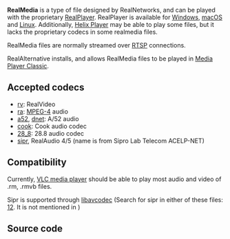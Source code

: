 {{mux|id=real|altid=rm|encoder=n}}
{{mmwiki|RealMedia}}

'''RealMedia''' is a type of file designed by RealNetworks, and can be played with the proprietary [[RealPlayer]]. RealPlayer is available for [[Windows]], [[macOS]] and [[Linux]]. Additionally, [[Helix Player]] may be able to play some files, but it lacks the proprietary codecs in some realmedia files.

RealMedia files are normally streamed over [[RTSP]] connections.

RealAlternative installs, and allows RealMedia files to be played in [[Media Player Classic]].

==Accepted codecs==
* [[rv]]: RealVideo
* [[ra]]: [[MPEG-4]] audio
* [[a52]], [[dnet]]: A/52 audio
* [[cook]]: Cook audio codec
* [[28_8]]: 28.8 audio codec
* [[sipr]], RealAudio 4/5 (name is from Sipro Lab Telecom ACELP-NET)

==Compatibility==
Currently, [[VLC media player]] should be able to play most audio and video of .rm, .rmvb files.

Sipr is supported through [[libavcodec]] (Search for sipr in either of these files: [https://git.videolan.org/?p=ffmpeg.git;a=blob;f=Changelog;hb=HEAD][https://git.videolan.org/?p=vlc.git;a=blob;f=modules/codec/avcodec/fourcc.c]. It is not mentioned in {{VLCSourceFile|NEWS}})

== Source code ==
{{File|modules/codec/avcodec/fourcc.c|from [[libavcodec]]}}
